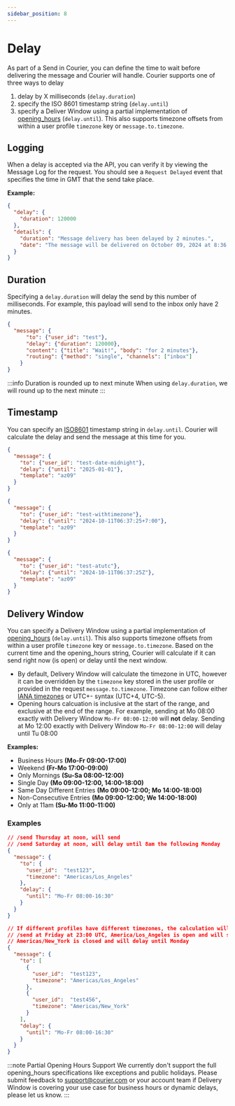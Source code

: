 ```yaml
---
sidebar_position: 8
---
```


# Delay

As part of a Send in Courier, you can define the time to wait before delivering the message and Courier will handle. Courier supports one of three ways to delay

1. delay by X milliseconds (`delay.duration`)
2. specify the ISO 8601 timestamp string (`delay.until`)
3. specify a Deliver Window using a partial implementation of [opening_hours](https://wiki.openstreetmap.org/wiki/Key:opening_hours) (`delay.until`). This also supports timezone offsets from within a user profile `timezone` key or `message.to.timezone`.


## Logging
When a delay is accepted via the API, you can verify it by viewing the Message Log for the request. You should see a `Request Delayed` event that specifies the time in GMT that the send take place.

**Example:**

```json
{
  "delay": {
    "duration": 120000
  },
  "details": {
    "duration": "Message delivery has been delayed by 2 minutes.",
    "date": "The message will be delivered on October 09, 2024 at 8:36 GMT+00:00"
  }
}
```



## Duration
Specifying a `delay.duration` will delay the send by this number of milliseconds. For example, this payload will send to the inbox only have 2 minutes.

```json
{
  "message": {
      "to": {"user_id": "test"},
      "delay": {"duration": 120000},
      "content": {"title": "Wait!", "body": "for 2 minutes"},
      "routing": {"method": "single", "channels": ["inbox"]
    }
}
```

:::info Duration is rounded up to next minute
When using `delay.duration`, we will round up to the next minute
:::




## Timestamp
You can specify an [ISO8601](https://en.wikipedia.org/wiki/ISO_8601) timestamp string in `delay.until`. Courier will calculate the delay and send the message at this time for you.

```json
{
  "message": {
    "to": {"user_id": "test-date-midnight"},
    "delay": {"until": "2025-01-01"},
    "template": "az09"
  }
}

{
  "message": {
    "to": {"user_id": "test-withtimezone"},
    "delay": {"until": "2024-10-11T06:37:25+7:00"},
    "template": "az09"
  }
}

{
  "message": {
    "to": {"user_id": "test-atutc"},
    "delay": {"until": "2024-10-11T06:37:25Z"},
    "template": "az09"
  }
}
```


## Delivery Window
You can specify a Delivery Window using a partial implementation of [opening_hours](https://wiki.openstreetmap.org/wiki/Key:opening_hours) (`delay.until`). This also supports timezone offsets from within a user profile `timezone` key or `message.to.timezone`. Based on the current time and the opening_hours string, Courier will calculate if it can send right now (is open) or delay until the next window.

- By default, Delivery Window will calculate the timezone in UTC, however it can be overridden by the `timezone` key stored in the user profile or provided in the request `message.to.timezone`. Timezone can follow either [IANA timezones](https://www.iana.org/time-zones) or UTC+- syntax (UTC+4, UTC-5).
- Opening hours calcuation is inclusive at the start of the range, and exclusive at the end of the range. For example, sending at Mo 08:00 exactly with Delivery Window `Mo-Fr 08:00-12:00` will **not** delay. Sending at Mo 12:00 exactly with Delivery Window `Mo-Fr 08:00-12:00` will delay until Tu 08:00

**Examples:**
- Business Hours **(Mo-Fr 09:00-17:00)**
- Weekend **(Fr-Mo 17:00-09:00)**
- Only Mornings **(Su-Sa 08:00-12:00)**
- Single Day **(Mo 09:00-12:00, 14:00-18:00)**
- Same Day Different Entries **(Mo 09:00-12:00; Mo 14:00-18:00)**
- Non-Consecutive Entries **(Mo 09:00-12:00; We 14:00-18:00)**
- Only at 11am **(Su-Mo 11:00-11:00)**


### Examples
```json
// /send Thursday at noon, will send 
// /send Saturday at noon, will delay until 8am the following Monday
{
  "message": {
    "to": {
      "user_id":  "test123",
      "timezone": "Americas/Los_Angeles"
    },
    "delay": { 
      "until": "Mo-Fr 08:00-16:30"
    }
  }
}

// If different profiles have different timezones, the calculation will also happen independently. 
// /send at Friday at 23:00 UTC, America/Los_Angeles is open and will send now, 
// Americas/New_York is closed and will delay until Monday
{
  "message": {
    "to": [
      {
        "user_id":  "test123",
        "timezone": "Americas/Los_Angeles"
      },
      {
        "user_id":  "test456",
        "timezone": "Americas/New_York"
      }
    ],
    "delay": { 
      "until": "Mo-Fr 08:00-16:30"
    }
  }
}
```

:::note Partial Opening Hours Support
We currently don't support the full opening_hours specifications like exceptions and public holidays. Please submit feedback to support@courier.com or your account team if Delivery Window is covering your use case for business hours or dynamic delays, please let us know.
:::